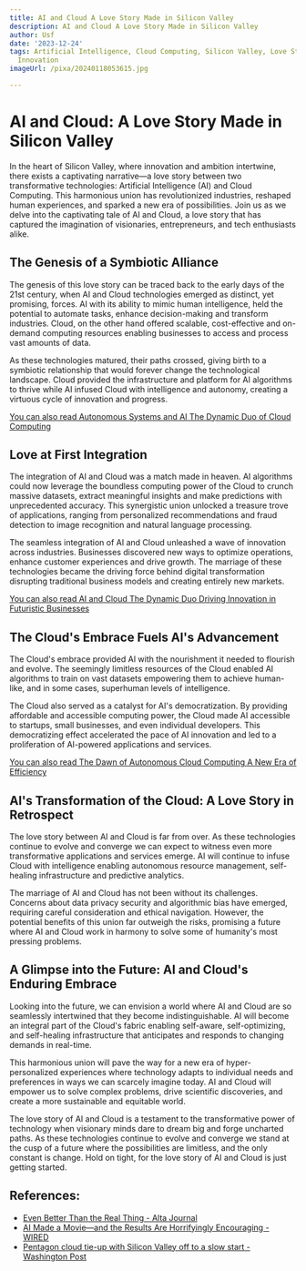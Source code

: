 ```yaml
---
title: AI and Cloud A Love Story Made in Silicon Valley
description: AI and Cloud A Love Story Made in Silicon Valley
author: Usf
date: '2023-12-24'
tags: Artificial Intelligence, Cloud Computing, Silicon Valley, Love Story, Technology,
  Innovation
imageUrl: /pixa/20240118053615.jpg

---
```

# AI and Cloud:  A Love Story Made in  Silicon Valley

In the heart of Silicon Valley, where innovation and ambition intertwine, there exists a captivating narrative—a love story between two transformative  technologies: Artificial Intelligence (AI) and Cloud  Computing.  This  harmonious union has revolutionized industries, reshaped human experiences, and sparked a new era of possibilities. Join us as we delve into the captivating tale of  AI and Cloud, a love story that has captured the imagination of visionaries, entrepreneurs, and tech enthusiasts alike.

##  The Genesis of  a Symbiotic  Alliance

The genesis of this love story can be  traced back to the early days of the  21st century, when AI and  Cloud technologies emerged  as distinct, yet promising, forces. AI  with its ability to mimic human intelligence, held the potential to automate tasks, enhance decision-making and transform industries. Cloud, on the other hand offered scalable, cost-effective and on-demand  computing resources enabling businesses  to access and process vast amounts of data.

As these technologies matured, their paths  crossed, giving birth to a symbiotic relationship that would forever change the technological landscape. Cloud provided the infrastructure and platform for AI algorithms  to thrive while AI infused Cloud with intelligence and autonomy,  creating a virtuous cycle of innovation and progress.

[You can also read Autonomous Systems and AI The Dynamic Duo of Cloud Computing](Autonomous%20Systems%20and%20AI%20The%20Dynamic%20Duo%20of%20Cloud%20Computing)


## Love at First Integration

The integration of AI and  Cloud was a match made  in heaven. AI algorithms could now leverage the boundless computing power of the Cloud to crunch massive datasets, extract meaningful insights and make predictions with unprecedented accuracy. This  synergistic union unlocked  a treasure trove of  applications, ranging from personalized recommendations and fraud detection to  image recognition and natural  language processing.

The seamless integration of AI and Cloud unleashed a wave of innovation across industries. Businesses discovered new ways  to optimize operations, enhance customer experiences and drive growth. The marriage of these technologies became the driving  force behind digital transformation disrupting  traditional business models and creating entirely new markets.

[You can also read  AI and Cloud  The Dynamic Duo Driving  Innovation in Futuristic Businesses](AI%20and%20Cloud%20The%20Dynamic%20Duo%20Driving%20Innovation%20in%20Futuristic%20Businesses)


## The Cloud's Embrace Fuels  AI's Advancement

The  Cloud's embrace provided AI with the nourishment it needed to flourish and evolve. The seemingly  limitless resources of the Cloud enabled AI algorithms to train on vast datasets empowering them to achieve human-like, and in  some cases, superhuman levels of intelligence.

The Cloud also served  as a catalyst for AI's democratization. By providing affordable and accessible computing power, the Cloud made AI accessible  to  startups, small businesses, and even individual  developers. This democratizing effect accelerated the pace of AI innovation and led  to a proliferation  of AI-powered applications and services.

[You can also read  The Dawn of Autonomous Cloud Computing A New Era of Efficiency](The%20Dawn%20of%20Autonomous%20Cloud%20Computing%20A%20New%20Era%20of%20Efficiency)


## AI's  Transformation of  the Cloud: A  Love Story in Retrospect

The love story between AI and Cloud is  far from over. As these  technologies continue  to evolve  and converge we can expect  to witness even more transformative  applications and services emerge. AI will continue to infuse Cloud with intelligence enabling autonomous resource management, self-healing infrastructure  and predictive analytics.

The marriage of AI and Cloud has not been without its challenges. Concerns  about data privacy security and algorithmic  bias have emerged, requiring careful consideration and ethical navigation. However, the potential benefits of this union far outweigh the risks, promising a future where AI and Cloud work in harmony to solve some of humanity's most pressing problems.

## A Glimpse into  the Future: AI and Cloud's Enduring Embrace

Looking into the future, we can envision a world where AI and Cloud are so seamlessly intertwined  that they become  indistinguishable. AI will become an integral part of the Cloud's fabric  enabling self-aware, self-optimizing, and self-healing infrastructure  that anticipates  and responds to changing demands in real-time.

This harmonious union will pave the  way for a new era of hyper-personalized experiences where technology adapts to individual needs and preferences in ways we  can scarcely imagine today.  AI and  Cloud  will empower us to solve complex problems, drive scientific discoveries, and create a more sustainable and equitable world.

The love story  of AI  and Cloud is a testament to the  transformative power  of technology when visionary minds dare to dream big and forge uncharted paths. As these technologies continue to evolve and converge we stand at the cusp  of a future where the possibilities are limitless, and the only constant is change. Hold on tight, for the love story of AI and  Cloud is just getting started.

## References:
- [Even Better Than the Real Thing - Alta Journal](https://www.altaonline.com/books/photography/a45627948/amy-kurzweil-artificial-a-love-story-book-review-david-l-ulin/)
- [AI Made a Movie—and the Results Are Horrifyingly Encouraging - WIRED](https://www.wired.com/story/ai-filmmaker-zone-out/)
- [Pentagon cloud tie-up with Silicon Valley off to a slow start - Washington Post](https://www.washingtonpost.com/technology/2023/12/21/pentagon-cloud-computing-contracts/)
